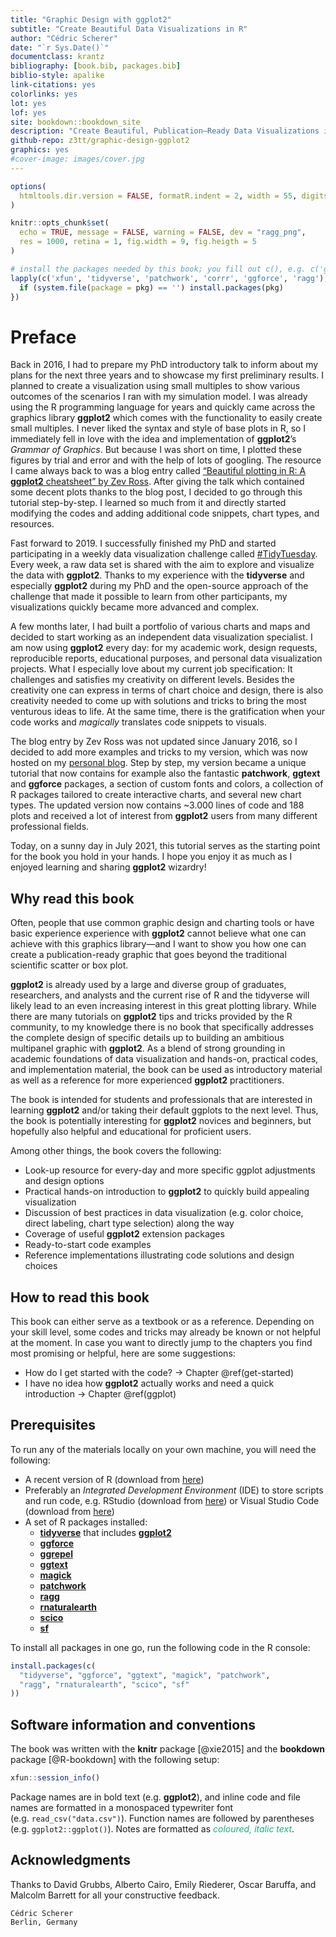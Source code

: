 ```yaml
--- 
title: "Graphic Design with ggplot2"
subtitle: "Create Beautiful Data Visualizations in R"
author: "Cédric Scherer"
date: "`r Sys.Date()`"
documentclass: krantz
bibliography: [book.bib, packages.bib]
biblio-style: apalike
link-citations: yes
colorlinks: yes
lot: yes
lof: yes
site: bookdown::bookdown_site
description: "Create Beautiful, Publication–Ready Data Visualizations in R"
github-repo: z3tt/graphic-design-ggplot2
graphics: yes
#cover-image: images/cover.jpg
---
```


```r
options(
  htmltools.dir.version = FALSE, formatR.indent = 2, width = 55, digits = 4
)

knitr::opts_chunk$set(
  echo = TRUE, message = FALSE, warning = FALSE, dev = "ragg_png", 
  res = 1000, retina = 1, fig.width = 9, fig.heigth = 5
)

# install the packages needed by this book; you fill out c(), e.g. c('ggplot2', 'dplyr')
lapply(c('xfun', 'tidyverse', 'patchwork', 'corrr', 'ggforce', 'ragg'), function(pkg) {
  if (system.file(package = pkg) == '') install.packages(pkg)
})
```

# Preface {-}

Back in 2016, I had to prepare my PhD introductory talk to inform about my plans for the next three years and to showcase my first preliminary results. I planned to create a visualization using small multiples to show various outcomes of the scenarios I ran with my simulation model. I was already using the R programming language for years and quickly came across the graphics library **ggplot2** which comes with the functionality to easily create small multiples. I never liked the syntax and style of base plots in R, so I immediately fell in love with the idea and implementation of **ggplot2**'s *Grammar of Graphics*. But because I was short on time, I plotted these figures by trial and error and with the help of lots of googling. The resource I came always back to was a blog entry called [“Beautiful plotting in R: A **ggplot2** cheatsheet” by Zev Ross](http://zevross.com/blog/2014/08/04/beautiful-plotting-in-r-a-ggplot2-cheatsheet-3/). After giving the talk which contained some decent plots thanks to the blog post, I decided to go through this tutorial step-by-step. I learned so much from it and directly started modifying the codes and adding additional code snippets, chart types, and resources.

Fast forward to 2019. I successfully finished my PhD and started participating in a weekly data visualization challenge called [#TidyTuesday](https://github.com/rfordatascience/tidytuesday/blob/master/README.md). Every week, a raw data set is shared with the aim to explore and visualize the data with **ggplot2**. Thanks to my experience with the **tidyverse** and especially **ggplot2** during my PhD and the open-source approach of the challenge that made it possible to learn from other participants, my visualizations quickly became more advanced and complex. 

A few months later, I had built a portfolio of various charts and maps and decided to start working as an independent data visualization specialist. I am now using **ggplot2** every day: for my academic work, design requests, reproducible reports, educational purposes, and personal data visualization projects. What I especially love about my current job specification: It challenges and satisfies my creativity on different levels. Besides the creativity one can express in terms of chart choice and design, there is also creativity needed to come up with solutions and tricks to bring the most venturous ideas to life. At the same time, there is the gratification when your code works and *magically* translates code snippets to visuals.

The blog entry by Zev Ross was not updated since January 2016, so I decided to add more examples and tricks to my version, which was now hosted on my [personal blog](https://www.cedricscherer.com/2019/08/05/a-ggplot2-tutorial-for-beautiful-plotting-in-r/). Step by step, my version became a unique tutorial that now contains for example also the fantastic **patchwork**, **ggtext** and **ggforce** packages, a section of custom fonts and colors, a collection of R packages tailored to create interactive charts, and several new chart types. The updated version now contains ~3.000 lines of code and 188 plots and received a lot of interest from **ggplot2** users from many different professional fields.

Today, on a sunny day in July 2021, this tutorial serves as the starting point for the book you hold in your hands. I hope you enjoy it as much as I enjoyed learning and sharing **ggplot2** wizardry!


## Why read this book {-}

Often, people that use common graphic design and charting tools or have basic experience experience with **ggplot2** cannot believe what one can achieve with this graphics library—and I want to show you how one can create a publication-ready graphic that goes beyond the traditional scientific scatter or box plot.

**ggplot2** is already used by a large and diverse group of graduates, researchers, and analysts and the current rise of R and the tidyverse will likely lead to an even increasing interest in this great plotting library. While there are many tutorials on **ggplot2** tips and tricks provided by the R community, to my knowledge there is no book that specifically addresses the complete design of specific details up to building an ambitious multipanel graphic with **ggplot2**. As a blend of strong grounding in academic foundations of data visualization and hands-on, practical codes, and implementation material, the book can be used as introductory material as well as a reference for more experienced **ggplot2** practitioners. 

The book is intended for students and professionals that are interested in learning **ggplot2** and/or taking their default ggplots to the next level. Thus, the book is potentially interesting for **ggplot2** novices and beginners, but hopefully also helpful and educational for proficient users.

Among other things, the book covers the following:

*	Look-up resource for every-day and more specific ggplot adjustments and design options
*	Practical hands-on introduction to **ggplot2** to quickly build appealing visualization
*	Discussion of best practices in data visualization (e.g. color choice, direct labeling, chart type selection) along the way
*	Coverage of useful **ggplot2** extension packages
*	Ready-to-start code examples
*	Reference implementations illustrating code solutions and design choices


## How to read this book {-}

This book can either serve as a textbook or as a reference. Depending on your skill level, some codes and tricks may already be known or not helpful at the moment. In case you want to directly jump to the chapters you find most promising or helpful, here are some suggestions:

* How do I get started with the code? → Chapter \@ref(get-started)
* I have no idea how **ggplot2** actually works and need a quick introduction → Chapter \@ref(ggplot)

## Prerequisites {-}

To run any of the materials locally on your own machine, you will need the following:

* A recent version of R (download from [here](https://cloud.r-project.org/)) 
* Preferably an *Integrated Development Environment* (IDE) to store scripts and run code, e.g. RStudio (download from [here](https://rstudio.com/products/rstudio/download/#download)) or Visual Studio Code (download from [here](https://code.visualstudio.com/download))
* A set of R packages installed:
  + [**tidyverse**](https://www.tidyverse.org/) that includes [**ggplot2**](https://ggplot2.tidyverse.org/)
  + [**ggforce**](https://ggforce.data-imaginist.com/)
  + [**ggrepel**](https://ggrepel.slowkow.com/)
  + [**ggtext**](https://wilkelab.org/ggtext/)
  + [**magick**](https://docs.ropensci.org/magick/)
  + [**patchwork**](https://patchwork.data-imaginist.com/)
  + [**ragg**](https://ragg.r-lib.org/)
  + [**rnaturalearth**](https://docs.ropensci.org/rnaturalearth/)
  + [**scico**](https://github.com/thomasp85/scico)
  + [**sf**](https://r-spatial.github.io/sf/)
  
To install all packages in one go, run the following code in the R console:

```r
install.packages(c(
  "tidyverse", "ggforce", "ggtext", "magick", "patchwork", 
  "ragg", "rnaturalearth", "scico", "sf"
))
```

## Software information and conventions {-}

The book was written with the **knitr**\index{knitr} package [@xie2015] and the **bookdown**\index{bookdown} package [@R-bookdown] with the following setup:

```r
xfun::session_info()
```

Package names are in bold text (e.g. **ggplot2**), and inline code and file names are formatted in a monospaced typewriter font (e.g. `read_csv("data.csv")`). Function names are followed by parentheses (e.g. `ggplot2::ggplot()`). Notes are formatted as <span style='color:#28A87D;font-style:italic;'>coloured, italic text</span>.


## Acknowledgments {-}

Thanks to David Grubbs, Alberto Cairo, Emily Riederer, Oscar Baruffa, and Malcolm Barrett for all your constructive feedback.  
  

```block2
Cédric Scherer  
Berlin, Germany
```

